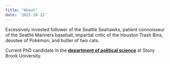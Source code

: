 ```yaml
---
title: "About"
date: '2022-10-12'
---
```

<p>
Excessively invested follower of the Seattle Seahawks, patient connoisseur of the Seattle Mariners baseball, impartial critic of the Houston Trash Bins, devotee of Pokémon, and butler of two cats.
</p>

Current PhD candidate in the [**department of political science**](https://www.stonybrook.edu/polsci/) at Stony Brook University.



<!--
This file is left intentionally empty by default to be backward compatible with initial theme setup.

Although the theme has advanced a little bit and it now allows to specify the content on the main page (even if the list of posts/articles is not intended).
This can be:
- with the list of posts/articles (default: `mainSections = ["post"]) or
- without the list of posts/articles (by setting `mainSections = [""]`)

Markdown supported, ie:

```
# Welcome

- Hugo :rocket:
- Hugo theme :rocket:

Don't forget to check the README.md file!
```

-->
